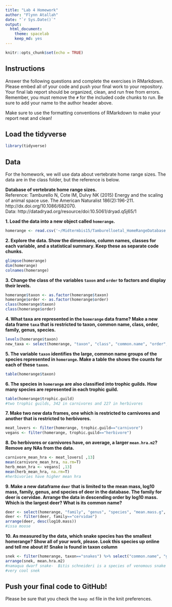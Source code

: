 ```yaml
---
title: "Lab 4 Homework"
author: "Flynn Atallah"
date: "`r Sys.Date()`"
output:
  html_document: 
    theme: spacelab
    keep_md: yes
---
```


```r
knitr::opts_chunk$set(echo = TRUE)
```

## Instructions
Answer the following questions and complete the exercises in RMarkdown. Please embed all of your code and push your final work to your repository. Your final lab report should be organized, clean, and run free from errors. Remember, you must remove the `#` for the included code chunks to run. Be sure to add your name to the author header above.  

Make sure to use the formatting conventions of RMarkdown to make your report neat and clean!  

## Load the tidyverse
```r
library(tidyverse)
```

## Data
For the homework, we will use data about vertebrate home range sizes. The data are in the class folder, but the reference is below.  

**Database of vertebrate home range sizes.**  
Reference: Tamburello N, Cote IM, Dulvy NK (2015) Energy and the scaling of animal space use. The American Naturalist 186(2):196-211. http://dx.doi.org/10.1086/682070.  
Data: http://datadryad.org/resource/doi:10.5061/dryad.q5j65/1  

**1. Load the data into a new object called `homerange`.**
```r
homerange <- read.csv('~/Midtermbis15/Tamburelloetal_HomeRangeDatabase.csv')
```
**2. Explore the data. Show the dimensions, column names, classes for each variable, and a statistical summary. Keep these as separate code chunks.**  
```r
glimpse(homerange)
dim(homerange)
colnames(homerange)
```
**3. Change the class of the variables `taxon` and `order` to factors and display their levels.**  
```r
homerange$taxon <- as.factor(homerange$taxon)
homerange$order <- as.factor(homerange$order)
class(homerange$taxon)
class(homerange$order)
```
**4. What taxa are represented in the `homerange` data frame? Make a new data frame `taxa` that is restricted to taxon, common name, class, order, family, genus, species.**  
```r
levels(homerange$taxon)
new_taxa <- select(homerange, "taxon", "class", "common.name", "order", "genus", "family", "species")

```
**5. The variable `taxon` identifies the large, common name groups of the species represented in `homerange`. Make a table the shows the counts for each of these `taxon`.**  
```r
table(homerange$taxon)

```
**6. The species in `homerange` are also classified into trophic guilds. How many species are represented in each trophic guild.**  
```r
table(homerange$trophic.guild)
#two trophic guilds, 342 in carnivores and 227 in herbivores
```
**7. Make two new data frames, one which is restricted to carnivores and another that is restricted to herbivores.**  
```r
meat_lovers <- filter(homerange, trophic.guild=="carnivore")
vegans <- filter(homerange, trophic.guild=="herbivore")
```
**8. Do herbivores or carnivores have, on average, a larger `mean.hra.m2`? Remove any NAs from the data.**  
```r
carnivore_mean_hra <- meat_lovers[ ,13]
mean(carnivore_mean_hra, na.rm=T)
herb_mean_hra <- vegans[ ,13]
mean(herb_mean_hra, na.rm=T)
#herbivories have higher mean hra
```
**9. Make a new dataframe `deer` that is limited to the mean mass, log10 mass, family, genus, and species of deer in the database. The family for deer is cervidae. Arrange the data in descending order by log10 mass. Which is the largest deer? What is its common name?**  
```r
deer <- select(homerange, "family", "genus", "species", "mean.mass.g", "log10.mass", "common.name")
deer <- filter(deer, family=="cervidae")
arrange(deer, desc(log10.mass))
#issa moose
```
**10. As measured by the data, which snake species has the smallest homerange? Show all of your work, please. Look this species up online and tell me about it!** **Snake is found in taxon column**    
```r
snek <- filter(homerange, taxon=="snakes") %>% select("common.name", "genus", "species", "mean.hra.m2")
arrange(snek, mean.hra.m2)
#namaqua dwarf snake-  Bitis schneideri is a species of venomous snake in the subfamily Viperinae of the family Viperidae. The species is native to a small coastal region that straddles the border between Namibia and South Africa. B. scneideri is the smallest species in the genus Bitis and possibly the world's smallest viper.
#very cool snek
```
## Push your final code to GitHub!
Please be sure that you check the `keep md` file in the knit preferences.   